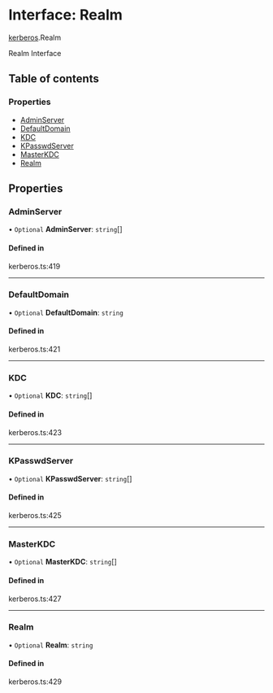 # Interface: Realm

[kerberos](/templates/protocols/javascript/modules/kerberos).Realm

Realm Interface

## Table of contents

### Properties

- [AdminServer](/templates/protocols/javascript/modules/kerberos.Realm#adminserver)
- [DefaultDomain](/templates/protocols/javascript/modules/kerberos.Realm#defaultdomain)
- [KDC](/templates/protocols/javascript/modules/kerberos.Realm#kdc)
- [KPasswdServer](/templates/protocols/javascript/modules/kerberos.Realm#kpasswdserver)
- [MasterKDC](/templates/protocols/javascript/modules/kerberos.Realm#masterkdc)
- [Realm](/templates/protocols/javascript/modules/kerberos.Realm#realm)

## Properties

### AdminServer

• `Optional` **AdminServer**: `string`[]

#### Defined in

kerberos.ts:419

___

### DefaultDomain

• `Optional` **DefaultDomain**: `string`

#### Defined in

kerberos.ts:421

___

### KDC

• `Optional` **KDC**: `string`[]

#### Defined in

kerberos.ts:423

___

### KPasswdServer

• `Optional` **KPasswdServer**: `string`[]

#### Defined in

kerberos.ts:425

___

### MasterKDC

• `Optional` **MasterKDC**: `string`[]

#### Defined in

kerberos.ts:427

___

### Realm

• `Optional` **Realm**: `string`

#### Defined in

kerberos.ts:429
